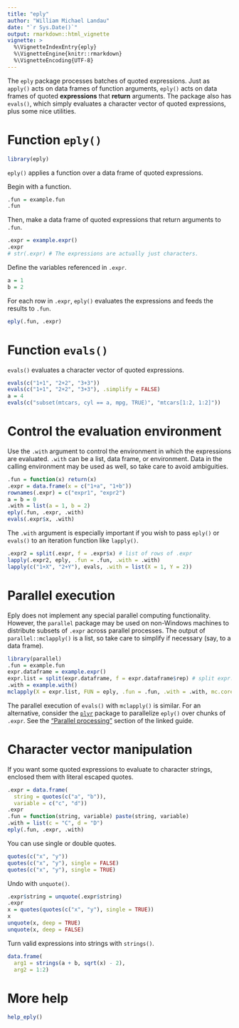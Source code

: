 ```yaml
---
title: "eply"
author: "William Michael Landau"
date: "`r Sys.Date()`"
output: rmarkdown::html_vignette
vignette: >
  %\VignetteIndexEntry{eply}
  %\VignetteEngine{knitr::rmarkdown}
  %\VignetteEncoding{UTF-8}
---
```


The `eply` package processes batches of quoted expressions. Just as `apply()` acts on data frames of function arguments, `eply()` acts on data frames of quoted **expressions** that **return** arguments. The package also has `evals()`, which simply evaluates a character vector of quoted expressions, plus some nice utilities.

# Function `eply()`

```r
library(eply)
```

`eply()` applies a function over a data frame of quoted expressions.

Begin with a function.
```r
.fun = example.fun
.fun
```

Then, make a data frame of quoted expressions that return arguments to `.fun`.
```r
.expr = example.expr()
.expr
# str(.expr) # The expressions are actually just characters.
```

Define the variables referenced in `.expr`.
```r
a = 1
b = 2
```

For each row in `.expr`, `eply()` evaluates the expressions and feeds the results to `.fun`.

```r
eply(.fun, .expr)
```

# Function `evals()`

`evals()` evaluates a character vector of quoted expressions.

```r
evals(c("1+1", "2+2", "3+3"))
evals(c("1+1", "2+2", "3+3"), .simplify = FALSE)
a = 4
evals(c("subset(mtcars, cyl == a, mpg, TRUE)", "mtcars[1:2, 1:2]"))
```

# Control the evaluation environment

Use the `.with` argument to control the environment in which the expressions are evaluated. `.with` can be a list, data frame, or environment. Data in the calling environment may be used as well, so take care to avoid ambiguities. 

```r
.fun = function(x) return(x)
.expr = data.frame(x = c("1+a", "1+b"))
rownames(.expr) = c("expr1", "expr2")
a = b = 0
.with = list(a = 1, b = 2)
eply(.fun, .expr, .with)
evals(.expr$x, .with)
```

The `.with` argument is especially important if you wish to pass `eply()` or `evals()` to an iteration function like `lapply()`.

```r
.expr2 = split(.expr, f = .expr$x) # list of rows of .expr
lapply(.expr2, eply, .fun = .fun, .with = .with)
lapply(c("1+X", "2+Y"), evals, .with = list(X = 1, Y = 2))
```


# Parallel execution

Eply does not implement any special parallel computing functionality. However, the `parallel` package may be used on non-Windows machines to distribute subsets of `.expr` across parallel processes. The output of `parallel::mclapply()` is a list, so take care to simplify if necessary (say, to a data frame).

```r
library(parallel)
.fun = example.fun
expr.dataframe = example.expr()
expr.list = split(expr.dataframe, f = expr.dataframe$rep) # split expr.dataframe by rep
.with = example.with()
mclapply(X = expr.list, FUN = eply, .fun = .fun, .with = .with, mc.cores = 2)
```

The parallel execution of `evals()` with `mclapply()` is similar. For an alternative, consider the [`plyr`](http://seananderson.ca/2013/12/01/plyr.html)
package to parallelize `eply()` over chunks of `.expr`. See the
["Parallel processing"](http://seananderson.ca/2013/12/01/plyr.html#parallel-processing) section of the linked guide.


# Character vector manipulation

If you want some quoted expressions to evaluate to character strings, enclosed them with literal escaped quotes.

```r
.expr = data.frame(
  string = quotes(c("a", "b")),
  variable = c("c", "d"))
.expr
.fun = function(string, variable) paste(string, variable)
.with = list(c = "C", d = "D")
eply(.fun, .expr, .with)
```

You can use single or double quotes.

```r
quotes(c("x", "y"))
quotes(c("x", "y"), single = FALSE)
quotes(c("x", "y"), single = TRUE)
```

Undo with `unquote()`.

```r
.expr$string = unquote(.expr$string)
.expr
x = quotes(quotes(c("x", "y"), single = TRUE))
x
unquote(x, deep = TRUE)
unquote(x, deep = FALSE)
```

Turn valid expressions into strings with `strings()`.

```r
data.frame(
  arg1 = strings(a + b, sqrt(x) - 2), 
  arg2 = 1:2)
```

# More help

```r
help_eply()
```

